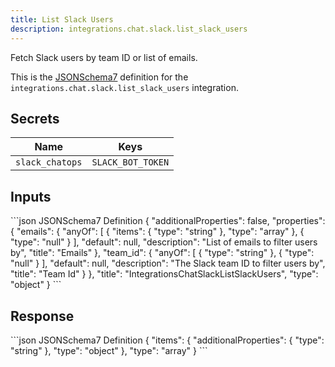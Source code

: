 ```yaml
---
title: List Slack Users
description: integrations.chat.slack.list_slack_users
---
```


Fetch Slack users by team ID or list of emails.

This is the [JSONSchema7](https://json-schema.org/draft-07/json-schema-release-notes) definition for the `integrations.chat.slack.list_slack_users` integration.


## Secrets
| Name | Keys |
| --- | --- |
| `slack_chatops` | `SLACK_BOT_TOKEN` |

## Inputs

<CodeGroup>
```json JSONSchema7 Definition
{
    "additionalProperties": false,
    "properties": {
        "emails": {
            "anyOf": [
                {
                    "items": {
                        "type": "string"
                    },
                    "type": "array"
                },
                {
                    "type": "null"
                }
            ],
            "default": null,
            "description": "List of emails to filter users by",
            "title": "Emails"
        },
        "team_id": {
            "anyOf": [
                {
                    "type": "string"
                },
                {
                    "type": "null"
                }
            ],
            "default": null,
            "description": "The Slack team ID to filter users by",
            "title": "Team Id"
        }
    },
    "title": "IntegrationsChatSlackListSlackUsers",
    "type": "object"
}
```

</CodeGroup>

## Response

<CodeGroup>
```json JSONSchema7 Definition
{
    "items": {
        "additionalProperties": {
            "type": "string"
        },
        "type": "object"
    },
    "type": "array"
}
```

</CodeGroup>

